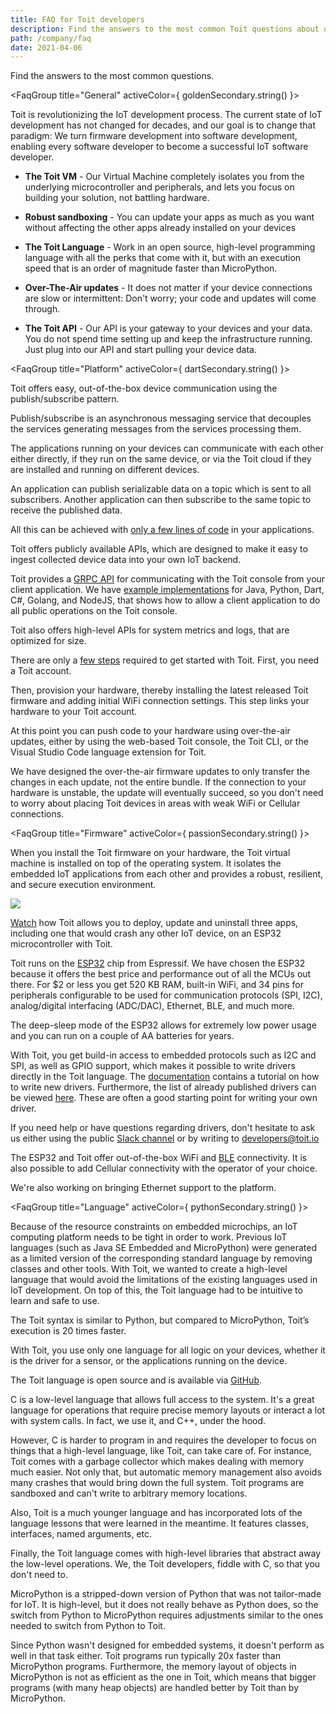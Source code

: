 ```yaml
---
title: FAQ for Toit developers
description: Find the answers to the most common Toit questions about our platform, firmware and open-source programming language.
path: /company/faq
date: 2021-04-06
---
```



<PageTitle title="Frequently asked questions" subTitle="FAQ" />

<Section paddingTop="small">

<CenteredBlock>

Find the answers to the most common questions.

</CenteredBlock>

<FaqGroup title="General" activeColor={ goldenSecondary.string() }>
<FaqEntry question="Why Toit?">

Toit is revolutionizing the IoT development process. The current state of IoT development has not changed for decades, and our goal
is to change that paradigm: We turn firmware development into software development, enabling every software developer to become a
successful IoT software developer.

</FaqEntry>
<FaqEntry question="How is Toit different from other IoT platforms?">

- **The Toit VM** - Our Virtual Machine completely isolates you from the
  underlying microcontroller and peripherals, and lets you focus on building your
  solution, not battling hardware.

- **Robust sandboxing** - You can update your apps as much as you want without
  affecting the other apps already installed on your devices

- **The Toit Language** - Work in an open source, high-level programming language with all the
  perks that come with it, but with an execution speed that is an order of
  magnitude faster than MicroPython.

- **Over-The-Air updates** - It does not matter if your device connections are
  slow or intermittent: Don't worry; your code and updates will come through.

- **The Toit API** - Our API is your gateway to your devices and your data. You
  do not spend time setting up and keep the infrastructure running. Just plug into
  our API and start pulling your device data.

</FaqEntry>
</FaqGroup>

<FaqGroup title="Platform" activeColor={ dartSecondary.string() }>
<FaqEntry question="How do my devices communicate with each other using Toit?">

Toit offers easy, out-of-the-box device communication using the publish/subscribe pattern.

Publish/subscribe is an asynchronous messaging service that decouples the services generating messages from the services processing them.

The applications running on your devices can communicate with each other either directly, if they run on the same device, or via the Toit cloud
if they are installed and running on different devices.

An application can publish serializable data on a topic which is sent to all subscribers. Another application can then subscribe to the same
topic to receive the published data.

All this can be achieved with [only a few lines of code](https://docs.toit.io/tutorials/pubsub/pubsubext) in your applications.

</FaqEntry>
<FaqEntry question="How can I get the device data into my own backend?">

Toit offers publicly available APIs, which are designed to make it easy to ingest collected device data into your own IoT backend.

Toit provides a [GRPC API](https://docs.toit.io/apis) for communicating with the Toit console from your client application.
We have [example implementations](https://github.com/toitware/api) for Java, Python, Dart, C#, Golang, and NodeJS, that shows how to allow a client
application to do all public operations on the Toit console.

Toit also offers high-level APIs for system metrics and logs, that are optimized for size.

</FaqEntry>
<FaqEntry question="How fast can I get started using Toit on my hardware?">

There are only a [few steps](https://docs.toit.io/getstarted) required to get started with Toit. First, you need a Toit account.

Then, provision your hardware, thereby installing the latest released Toit firmware and adding initial WiFi connection settings.
This step links your hardware to your Toit account.

At this point you can push code to your hardware using over-the-air updates, either by using the web-based Toit console, the Toit CLI, or
the Visual Studio Code language extension for Toit.

</FaqEntry>
<FaqEntry question="How fast are over-the-air firmware updates of my devices?">

We have designed the over-the-air firmware updates to only transfer the changes in each update, not the entire bundle.
If the connection to your hardware is unstable, the update will eventually succeed, so you don't need to worry about placing Toit devices in areas
with weak WiFi or Cellular connections.

</FaqEntry>
</FaqGroup>

<FaqGroup title="Firmware" activeColor={ passionSecondary.string() }>
<FaqEntry question="Why add a virtual machine to an embedded device?">

When you install the Toit firmware on your hardware, the Toit virtual machine is installed on top of the operating system.
It isolates the embedded IoT applications from each other and provides a robust, resilient, and secure execution environment.

<img class="graphic" src={theStack} />

[Watch](https://www.youtube.com/watch?v=Nh83qoq0nKU) how
Toit allows you to deploy, update and uninstall three apps, including one that
would crash any other IoT device, on an ESP32 microcontroller with Toit.

</FaqEntry>
<FaqEntry question="Which chip models does Toit support?">

Toit runs on the [ESP32](https://www.espressif.com/en/products/socs/esp32) chip
from Espressif. We have chosen the ESP32 because it offers the best price and performance
out of all the MCUs out there. For $2 or less you get 520 KB RAM, built-in WiFi,
and 34 pins for peripherals configurable to be used for communication
protocols (SPI, I2C), analog/digital interfacing (ADC/DAC), Ethernet, BLE, and much
more.

The deep-sleep mode of the ESP32 allows for extremely low power usage and
you can run on a couple of AA batteries for years.

</FaqEntry>
<FaqEntry question="How do I write my own driver in Toit?">

With Toit, you get build-in access to embedded protocols such as I2C and SPI, as well as GPIO support, which makes it possible to write drivers directly in the Toit language.
The [documentation](https://docs.toit.io/peripherals/drivers/sparkfun_joystick) contains a tutorial on how to write new drivers.
Furthermore, the list of already published drivers can be viewed [here](https://docs.toit.io/peripherals/drivers/driverslist).
These are often a good starting point for writing your own driver.

If you need help or have questions regarding drivers, don't hesitate to ask us either using the public [Slack channel](https://chat.toit.io)
or by writing to developers@toit.io

</FaqEntry>
<FaqEntry question="Which types of connectivity does Toit offer?">

The ESP32 and Toit offer out-of-the-box WiFi and [BLE](https://docs.toit.io/tutorials/ble) connectivity. It is also possible
to add Cellular connectivity with the operator of your choice.

We're also working on bringing Ethernet support to the platform.

</FaqEntry>
</FaqGroup>

<FaqGroup title="Language" activeColor={ pythonSecondary.string() }>
<FaqEntry question="Why create a new programming language?">

Because of the resource constraints on embedded microchips, an IoT computing
platform needs to be tight in order to work.
Previous IoT languages (such as Java SE Embedded and MicroPython) were generated
as a limited version of the corresponding standard language by removing classes
and other tools. With Toit, we wanted to create a high-level language that
would avoid the limitations of the existing languages used in IoT development.
On top of this, the Toit language had to be intuitive to learn and safe to use.

The Toit syntax is similar to Python, but compared to MicroPython, Toit’s execution
is 20 times faster.

With Toit, you use only one language for all logic on your devices, whether it
is the driver for a sensor, or the applications running on the device.

The Toit language is open source and is available via [GitHub](https://github.com/toitlang/toit).

</FaqEntry>

<FaqEntry question="Why use Toit over C?">

C is a low-level language that allows full access to the system. It's a great
language for operations that require precise memory layouts or interact a lot
with system calls. In fact, we use it, and C++, under the hood.

However, C is harder to program in and requires the developer to focus on things
that a high-level language, like Toit, can take care of. For instance, Toit
comes with a garbage collector which makes dealing with memory much easier. Not
only that, but automatic memory management also avoids many crashes that would
bring down the full system. Toit programs are sandboxed and can't write to
arbitrary memory locations.

Also, Toit is a much younger language and has incorporated lots of the language
lessons that were learned in the meantime. It features classes, interfaces,
named arguments, etc.

Finally, the Toit language comes with high-level libraries that abstract away
the low-level operations. We, the Toit developers, fiddle with C, so that you
don't need to.

</FaqEntry>

<FaqEntry question="Why use Toit over MicroPython?">

MicroPython is a stripped-down version of Python that was not tailor-made for
IoT. It is high-level, but it does not really behave as Python does, so the
switch from Python to MicroPython requires adjustments similar to the ones
needed to switch from Python to Toit.

Since Python wasn't designed for embedded systems, it doesn't perform as well in
that task either. Toit programs run typically 20x faster than MicroPython
programs. Furthermore, the memory layout of objects in MicroPython is not as
efficient as the one in Toit, which means that bigger programs (with many heap
objects) are handled better by Toit than by MicroPython.

</FaqEntry>

</FaqGroup>
</Section>
